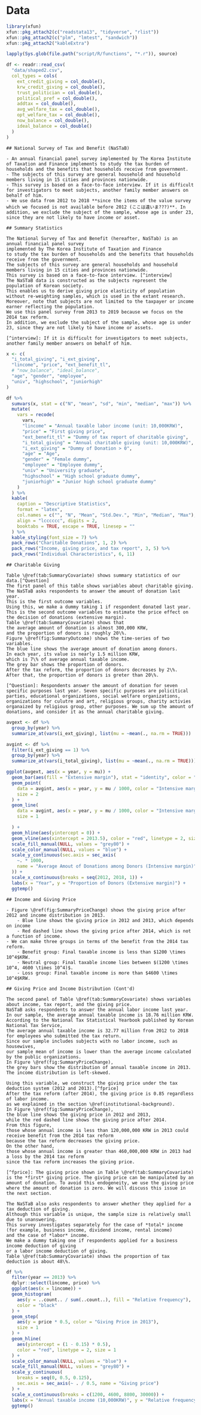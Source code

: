 
# Data

```r
library(xfun)
xfun::pkg_attach2(c("readstata13", "tidyverse", "rlist"))
xfun::pkg_attach2(c("plm", "lmtest", "sandwich"))
xfun::pkg_attach2("kableExtra")

lapply(Sys.glob(file.path("script/R/functions", "*.r")), source)

```
```r
df <- readr::read_csv(
  "data/shaped2.csv",
  col_types = cols(
    ext_credit_giving = col_double(),
    krw_credit_giving = col_double(),
    trust_politician = col_double(),
    political_pref = col_double(),
    addtax = col_double(),
    avg_welfare_tax = col_double(),
    opt_welfare_tax = col_double(),
    now_balance = col_double(),
    ideal_balance = col_double()
  )
)
```

```asis
## National Survey of Tax and Benefit (NaSTaB)

- An annual financial panel survey implemented by The Korea Institute of Taxation and Finance implements to study the tax burden of households and the benefits that households receive from government.
- The subjects of this survey are general household and household members living in 15 cities and provinces nationwide.
- This survey is based on a face-to-face interview. If it is difficult for investigators to meet subjects, another family member answers on behalf of him.
- We use data from 2012 to 2018 **since the items of the value survey which we focused is not available before 2012 (ここは違いま???)**. In addition, we exclude the subject of the sample, whose age is under 23, since they are not likely to have income or asset.

## Summary Statistics

```

```asis
The National Survey of Tax and Benefit (hereafter, NaSTab) is an annual financial panel survey 
implemented by The Korea Institute of Taxation and Finance 
to study the tax burden of households and the benefits that households receive from the government. 
The subjects of this survey are general households and household members living in 15 cities and provinces nationwide. 
This survey is based on a face-to-face interview. [^interview]
The NaSTaB data is constructed as the subjects represent the population of Korean society.
This enables us to derive giving price elasticity of population without re-weighting samples, which is used in the extant research. 
Moreover, note that subjects are not limited to the taxpayer or income earner reflecting the population.
We use this panel survey from 2013 to 2019 because we focus on the 2014 tax reform.
In addition, we exclude the subject of the sample, whose age is under 23, since they are not likely to have income or assets.

[^interview]: If it is difficult for investigators to meet subjects, another family member answers on behalf of him.
```

```r
x <- c(
  "i_total_giving", "i_ext_giving",
  "lincome", "price", "ext_benefit_tl",
  # "now_balance", "ideal_balance",
  "age", "gender", "employee",
  "univ", "highschool", "juniorhigh"
)

df %>%
  sumvars(x, stat = c("N", "mean", "sd", "min", "median", "max")) %>%
  mutate(
    vars = recode(
      vars,
      "lincome" = "Annual taxable labor income (unit: 10,000KRW)",
      "price" = "First giving price",
      "ext_benefit_tl" = "Dummy of tax report of charitable giving",
      "i_total_giving" = "Annual charitable giving (unit: 10,000KRW)",
      "i_ext_giving" = "Dummy of Donation > 0",
      "age" = "Age",
      "gender" = "Female dummy",
      "employee" = "Employee dummy",
      "univ" = "University graduate",
      "highschool" = "High school graduate dummy",
      "juniorhigh" = "Junior high school graduate dummy"
    )
  ) %>%
  kable(
    caption = "Descriptive Statistics",
    format = "latex",
    col.names = c("", "N", "Mean", "Std.Dev.", "Min", "Median", "Max"),
    align = "lcccccc", digits = 2,
    booktabs = TRUE, escape = TRUE, linesep = ""
  ) %>%
  kable_styling(font_size = 7) %>%
  pack_rows("Charitable Donations", 1, 2) %>%
  pack_rows("Income, giving price, and tax report", 3, 5) %>%
  pack_rows("Individual Characteristics", 6, 11)
```

```asis

## Charitable Giving

```

```asis
Table \@ref(tab:SummaryCovariate) shows summary statistics of our data.[^Question]
The first panel of this table shows variables about charitable giving.
The NaSTaB asks respondents to answer the amount of donation last year.
This is the first outcome variables.
Using this, we make a dummy taking 1 if respondent donated last year.
This is the second outcome variables to estimate the price effect on the decision of donations (extensive margin).
Table \@ref(tab:SummaryCovariate) shows that 
the average amount of donation is almost 300,000 KRW,
and the proportion of donors is roughly 20\%.
Figure \@ref(fig:SummaryOutcome) shows the time-series of two variables.
The blue line shows the average amount of donation among donors.
In each year, its value is nearly 1.5 million KRW,
which is 7\% of average annual taxable income.
The grey bar shows the proportion of donors.
After the tax reform, the proportion of donors decreases by 2\%.
After that, the proportion of donors is greter than 20\%.

[^Question]: Respondents answer the amount of donation for seven specific purposes last year. Seven specific purposes are policitical parties, educational organizations, social welfare organizations, organizations for culutre and art, religious groups, charity activies organaized by religious group, other purposes. We sum up the amount of donations, and consider it as the annual charitable giving.
```

```r
avgext <- df %>%
  group_by(year) %>%
  summarize_at(vars(i_ext_giving), list(mu = ~mean(., na.rm = TRUE)))

avgint <- df %>%
  filter(i_ext_giving == 1) %>%
  group_by(year) %>%
  summarize_at(vars(i_total_giving), list(mu = ~mean(., na.rm = TRUE)))

ggplot(avgext, aes(x = year, y = mu)) +
  geom_bar(aes(fill = "Extensive margin"), stat = "identity", color = "black") +
  geom_point(
    data = avgint, aes(x = year, y = mu / 1000, color = "Intensive margin"),
    size = 2
  ) +
  geom_line(
    data = avgint, aes(x = year, y = mu / 1000, color = "Intensive margin"),
    size = 1

  ) +
  geom_hline(aes(yintercept = 0)) +
  geom_vline(aes(xintercept = 2013.5), color = "red", linetype = 2, size = 1) +
  scale_fill_manual(NULL, values = "grey80") +
  scale_color_manual(NULL, values = "blue") +
  scale_y_continuous(sec.axis = sec_axis(
    ~. * 1000,
    name = "Average Amout of Donations among Donors (Intensive margin)"
  )) +
  scale_x_continuous(breaks = seq(2012, 2018, 1)) +
  labs(x = "Year", y = "Proportion of Donors (Extensive margin)") +
  ggtemp()
```

```asis
## Income and Giving Price

- Figure \@ref(fig:SummaryPriceChange) shows the giving price after 2012 and income distribution in 2013.
	- Blue line shows the giving price in 2012 and 2013, which depends on income
	- Red dashed line shows the giving price after 2014, which is not a function of income.
- We can make three groups in terms of the benefit from the 2014 tax reform.
	- Benefit group: Final taxable income is less than $1200 \times 10^4$KRW.
	- Neutral group: Final taxable income lies between $(1200 \times 10^4, 4600 \times 10^4)$.
	- Loss group: Final taxable income is more than $4600 \times 10^4$KRW.

## Giving Price and Income Distribution (Cont'd)
```

```asis
The second panel of Table \@ref(tab:SummaryCovariate) shows variables about income, tax report, and the giving price.
NaSTaB asks respondents to answer the annual labor income last year.
In our sample, the average annual taxable income is 18.76 million KRW.
According to the National Tax Statistical Yearbook published by Korean National Tax Service,
the average annual taxable income is 32.77 million from 2012 to 2018
for employees who submitted the tax return.
Since our sample includes subjects with no labor income, such as housewives,
our sample mean of income is lower than the average income calculated by the public organizations.
In Figure \@ref(fig:SummaryPriceChange),
the grey bars show the distribution of annual taxable income in 2013.
The income distribution is left-skewed.

Using this variable, we construct the giving price under the tax deduction system (2012 and 2013).[^fprice]
After the tax reform (after 2014), the giving price is 0.85 regardless of labor income. 
as we explained in the section \@ref(institutional-background).
In Figure \@ref(fig:SummaryPriceChange),
the blue line shows the giving price in 2012 and 2013,
while the red dashed line shows the giving price after 2014.
From this figure, 
those whose annual income is less than 120,000,000 KRW in 2013 could receive benefit from the 2014 tax reform
because the tax reform decreases the giving price.
On the other hand,
those whose annual income is greater than 460,000,000 KRW in 2013 had a loss by the 2014 tax reform 
since the tax reform increases the giving price.

[^fprice]: The giving price shown in Table \@ref(tab:SummaryCovariate) is the *first* giving price. The giving price can be manipulated by an amount of donation. To avoid this endogeneity, we use the giving price where the amount of donation is zero. We will discuss this issue in the next section.

The NaSTaB also asks respondents to answer whether they applied for a tax deduction of giving.
Although this variable is unique, the sample size is relatively small due to unanswering.
This survey investigates separately for the case of *total* income (for example, business income, dividend income, rental income) 
and the case of *labor* income.
We make a dummy taking one if respondents applied for a business income deduction of giving
or a labor income deduction of giving.
Table \@ref(tab:SummaryCovariate) shows the proportion of tax deduction is about 48\%.
```

```r
df %>%
  filter(year == 2013) %>%
  dplyr::select(lincome, price) %>%
  ggplot(aes(x = lincome)) +
  geom_histogram(
    aes(y = ..count.. / sum(..count..), fill = "Relative frequency"),
    color = "black"
  ) +
  geom_step(
    aes(y = price * 0.5, color = "Giving Price in 2013"),
    size = 1
  ) +
  geom_hline(
    aes(yintercept = (1 - 0.15) * 0.5),
    color = "red", linetype = 2, size = 1
  ) +
  scale_color_manual(NULL, values = "blue") +
  scale_fill_manual(NULL, values = "grey80") +
  scale_y_continuous(
    breaks = seq(0, 0.5, 0.125),
    sec.axis = sec_axis(~ . / 0.5, name = "Giving price")
  ) +
  scale_x_continuous(breaks = c(1200, 4600, 8800, 30000)) +
  labs(x = "Annual taxable income (10,000KRW)", y = "Relative frequency") +
  ggtemp()
```

